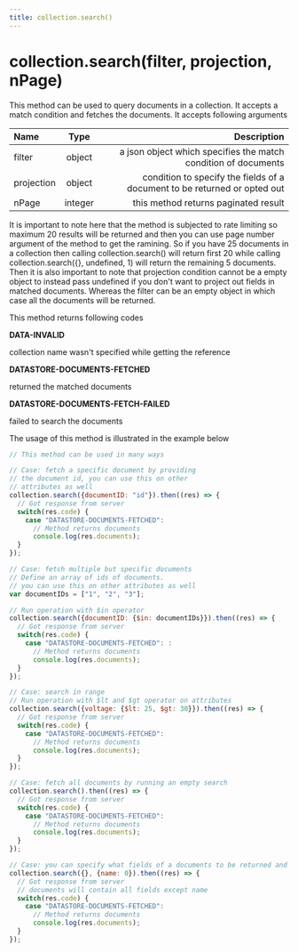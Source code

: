 ```yaml
---
title: collection.search()
---
```


# collection.search(filter, projection, nPage)

This method can be used to query documents in a collection. It accepts a match condition and fetches the documents. It accepts following arguments

| Name       | Type |   Description |
| :------------ | :---------: | ----------: |
| filter        |    object    | a json object which specifies the match condition of documents|
| projection        |    object    | condition to specify the fields of a document to be returned or opted out|
| nPage        |    integer    | this method returns paginated result|

		
It is important to note here that the method is subjected to rate limiting so maximum 20 results will be returned and then you can use page number argument of the method to get the ramining. So if you have 25 documents in a collection then calling collection.search() will return first 20 while calling collection.search({}, undefined, 1) will return the remaining 5 documents. Then it is also important to note that projection condition cannot be a empty object to instead pass undefined if you don't want to project out fields in matched documents. Whereas the filter can be an empty object in which case all the documents will be returned.

This method returns following codes

**DATA-INVALID**

collection name wasn't specified while getting the reference

**DATASTORE-DOCUMENTS-FETCHED**

returned the matched documents

**DATASTORE-DOCUMENTS-FETCH-FAILED**

failed to search the documents

The usage of this method is illustrated in the example below


```js
// This method can be used in many ways

// Case: fetch a specific document by providing
// the document id, you can use this on other 
// attributes as well
collection.search({documentID: "id"}).then((res) => {
  // Got response from server
  switch(res.code) {
    case "DATASTORE-DOCUMENTS-FETCHED": 
      // Method returns documents
      console.log(res.documents);
  }
});

// Case: fetch multiple but specific documents
// Define an array of ids of documents. 
// you can use this on other attributes as well
var documentIDs = ["1", "2", "3"];

// Run operation with $in operator
collection.search({documentID: {$in: documentIDs}}).then((res) => {
  // Got response from server
  switch(res.code) {
    case "DATASTORE-DOCUMENTS-FETCHED": : 
      // Method returns documents
      console.log(res.documents);
  }
});

// Case: search in range
// Run operation with $lt and $gt operator on attributes
collection.search({voltage: {$lt: 25, $gt: 30}}).then((res) => {
  // Got response from server
  switch(res.code) {
    case "DATASTORE-DOCUMENTS-FETCHED": 
      // Method returns documents
      console.log(res.documents);
  }
});

// Case: fetch all documents by running an empty search
collection.search().then((res) => {
  // Got response from server
  switch(res.code) {
    case "DATASTORE-DOCUMENTS-FETCHED": 
      // Method returns documents
      console.log(res.documents);
  }
});

// Case: you can specify what fields of a documents to be returned and what not to be returned by projection condition
collection.search({}, {name: 0}).then((res) => {
  // Got response from server
  // documents will contain all fields except name
  switch(res.code) {
    case "DATASTORE-DOCUMENTS-FETCHED": 
      // Method returns documents
      console.log(res.documents);
  }
});
```
